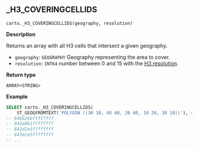 ## _H3_COVERINGCELLIDS

```sql:signature
carto._H3_COVERINGCELLIDS(geography, resolution)
```

**Description**

Returns an array with all H3 cells that intersect a given geography.

* `geography`: `GEOGRAPHY` Geography representing the area to cover.
* `resolution`: `INT64` number between 0 and 15 with the [H3 resolution](https://h3geo.org/docs/core-library/restable).

**Return type**

`ARRAY<STRING>`

**Example**

```sql
SELECT carto._H3_COVERINGCELLIDS(
    ST_GEOGFROMTEXT('POLYGON ((30 10, 40 40, 20 40, 10 20, 30 10))'), 4);
-- 846b26bffffffff
-- 843e8b1ffffffff
-- 842d1e5ffffffff
-- 843ece5ffffffff
-- ...
```
